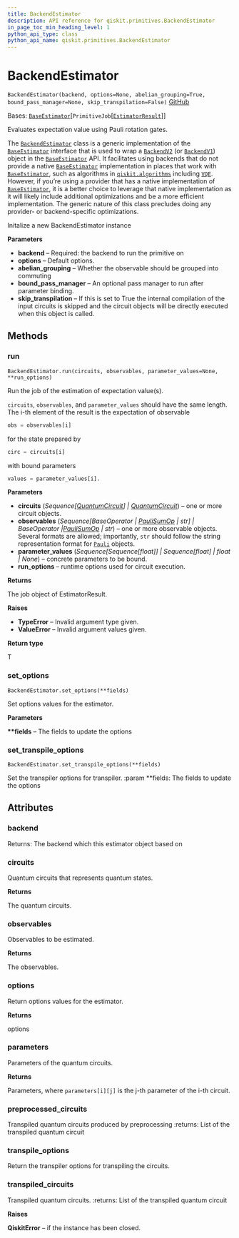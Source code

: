 ```yaml
---
title: BackendEstimator
description: API reference for qiskit.primitives.BackendEstimator
in_page_toc_min_heading_level: 1
python_api_type: class
python_api_name: qiskit.primitives.BackendEstimator
---
```


# BackendEstimator

<span id="qiskit.primitives.BackendEstimator" />

`BackendEstimator(backend, options=None, abelian_grouping=True, bound_pass_manager=None, skip_transpilation=False)` [GitHub](https://github.com/qiskit/qiskit/tree/stable/0.24/qiskit/primitives/backend_estimator.py "view source code")

Bases: [`BaseEstimator`](qiskit.primitives.BaseEstimator "qiskit.primitives.base.base_estimator.BaseEstimator")\[`PrimitiveJob`\[[`EstimatorResult`](qiskit.primitives.EstimatorResult "qiskit.primitives.base.estimator_result.EstimatorResult")]]

Evaluates expectation value using Pauli rotation gates.

The [`BackendEstimator`](#qiskit.primitives.BackendEstimator "qiskit.primitives.BackendEstimator") class is a generic implementation of the [`BaseEstimator`](qiskit.primitives.BaseEstimator "qiskit.primitives.BaseEstimator") interface that is used to wrap a [`BackendV2`](qiskit.providers.BackendV2 "qiskit.providers.BackendV2") (or [`BackendV1`](qiskit.providers.BackendV1 "qiskit.providers.BackendV1")) object in the [`BaseEstimator`](qiskit.primitives.BaseEstimator "qiskit.primitives.BaseEstimator") API. It facilitates using backends that do not provide a native [`BaseEstimator`](qiskit.primitives.BaseEstimator "qiskit.primitives.BaseEstimator") implementation in places that work with [`BaseEstimator`](qiskit.primitives.BaseEstimator "qiskit.primitives.BaseEstimator"), such as algorithms in [`qiskit.algorithms`](algorithms#module-qiskit.algorithms "qiskit.algorithms") including [`VQE`](qiskit.algorithms.minimum_eigensolvers.VQE "qiskit.algorithms.minimum_eigensolvers.VQE"). However, if you’re using a provider that has a native implementation of [`BaseEstimator`](qiskit.primitives.BaseEstimator "qiskit.primitives.BaseEstimator"), it is a better choice to leverage that native implementation as it will likely include additional optimizations and be a more efficient implementation. The generic nature of this class precludes doing any provider- or backend-specific optimizations.

Initalize a new BackendEstimator instance

**Parameters**

*   **backend** – Required: the backend to run the primitive on
*   **options** – Default options.
*   **abelian\_grouping** – Whether the observable should be grouped into commuting
*   **bound\_pass\_manager** – An optional pass manager to run after parameter binding.
*   **skip\_transpilation** – If this is set to True the internal compilation of the input circuits is skipped and the circuit objects will be directly executed when this object is called.

## Methods

<span id="qiskit-primitives-backendestimator-run" />

### run

<span id="qiskit.primitives.BackendEstimator.run" />

`BackendEstimator.run(circuits, observables, parameter_values=None, **run_options)`

Run the job of the estimation of expectation value(s).

`circuits`, `observables`, and `parameter_values` should have the same length. The i-th element of the result is the expectation of observable

```python
obs = observables[i]
```

for the state prepared by

```python
circ = circuits[i]
```

with bound parameters

```python
values = parameter_values[i].
```

**Parameters**

*   **circuits** (*Sequence\[*[*QuantumCircuit*](qiskit.circuit.QuantumCircuit "qiskit.circuit.QuantumCircuit")*] |* [*QuantumCircuit*](qiskit.circuit.QuantumCircuit "qiskit.circuit.QuantumCircuit")) – one or more circuit objects.
*   **observables** (*Sequence\[BaseOperator |* [*PauliSumOp*](qiskit.opflow.primitive_ops.PauliSumOp "qiskit.opflow.primitive_ops.PauliSumOp")  *| str] | BaseOperator |*[*PauliSumOp*](qiskit.opflow.primitive_ops.PauliSumOp "qiskit.opflow.primitive_ops.PauliSumOp") *| str*) – one or more observable objects. Several formats are allowed; importantly, `str` should follow the string representation format for [`Pauli`](qiskit.quantum_info.Pauli "qiskit.quantum_info.Pauli") objects.
*   **parameter\_values** (*Sequence\[Sequence\[float]] | Sequence\[float] | float | None*) – concrete parameters to be bound.
*   **run\_options** – runtime options used for circuit execution.

**Returns**

The job object of EstimatorResult.

**Raises**

*   **TypeError** – Invalid argument type given.
*   **ValueError** – Invalid argument values given.

**Return type**

T

<span id="qiskit-primitives-backendestimator-set-options" />

### set\_options

<span id="qiskit.primitives.BackendEstimator.set_options" />

`BackendEstimator.set_options(**fields)`

Set options values for the estimator.

**Parameters**

**\*\*fields** – The fields to update the options

<span id="qiskit-primitives-backendestimator-set-transpile-options" />

### set\_transpile\_options

<span id="qiskit.primitives.BackendEstimator.set_transpile_options" />

`BackendEstimator.set_transpile_options(**fields)`

Set the transpiler options for transpiler. :param \*\*fields: The fields to update the options

## Attributes

<span id="qiskit.primitives.BackendEstimator.backend" />

### backend

Returns: The backend which this estimator object based on

<span id="qiskit.primitives.BackendEstimator.circuits" />

### circuits

Quantum circuits that represents quantum states.

**Returns**

The quantum circuits.

<span id="qiskit.primitives.BackendEstimator.observables" />

### observables

Observables to be estimated.

**Returns**

The observables.

<span id="qiskit.primitives.BackendEstimator.options" />

### options

Return options values for the estimator.

**Returns**

options

<span id="qiskit.primitives.BackendEstimator.parameters" />

### parameters

Parameters of the quantum circuits.

**Returns**

Parameters, where `parameters[i][j]` is the j-th parameter of the i-th circuit.

<span id="qiskit.primitives.BackendEstimator.preprocessed_circuits" />

### preprocessed\_circuits

Transpiled quantum circuits produced by preprocessing :returns: List of the transpiled quantum circuit

<span id="qiskit.primitives.BackendEstimator.transpile_options" />

### transpile\_options

Return the transpiler options for transpiling the circuits.

<span id="qiskit.primitives.BackendEstimator.transpiled_circuits" />

### transpiled\_circuits

Transpiled quantum circuits. :returns: List of the transpiled quantum circuit

**Raises**

**QiskitError** – if the instance has been closed.

